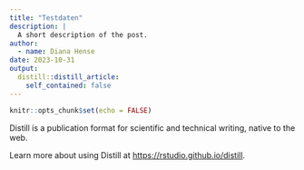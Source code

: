 ```yaml
---
title: "Testdaten"
description: |
  A short description of the post.
author:
  - name: Diana Hense
date: 2023-10-31
output:
  distill::distill_article:
    self_contained: false
---
```



```r
knitr::opts_chunk$set(echo = FALSE)
```

Distill is a publication format for scientific and technical writing, native to the web.

Learn more about using Distill at <https://rstudio.github.io/distill>.


